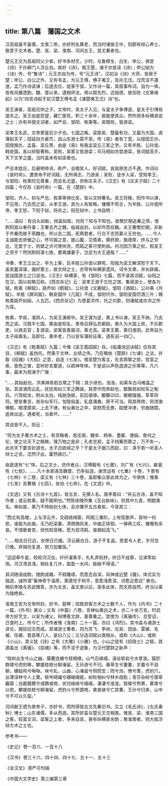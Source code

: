 ```yaml
---
---
---
```

title: 第八篇　藩国之文术
---



汉高祖虽不喜儒，文景二帝，亦好刑名黄老，而当时诸侯王中，则颇有倾心养士，致意于文术者。楚、吴、梁、淮南、河间五王，其尤著者也。

楚元王交为高祖同父少弟，好书多材艺，少时，与鲁穆生、白生、申公，俱受《诗》于孙卿门人浮丘伯。故好《诗》，既王楚，诸子亦皆读《诗》；申公始为《诗》传，号“鲁诗”；元王亦自为传，号“元王诗”。汉初治《诗》大师，皆居于楚；申公、白公之外，又有韦孟，为元王傅，傅子夷王，及孙王戊。戊荒淫不遵道，孟乃作诗讽谏；后遂去位，徙家于邹，又作诗一篇，其叙事布词，自为一体，皆有风雅遗韵。魏、晋以来，逮相师法，用以叙先烈，述祖德，故任昉《文章缘起》以为“四言诗起于前汉楚王傅韦孟《谏楚夷王戊》诗”也。

吴王濞者，高祖兄仲之子。文帝时，吴太子入见，与皇太子争博道，皇太子引博局提杀之。吴王由是怨望，藏亡匿死，积三十余年，故能使其众。然所用多纵横游说之士；亦有并擅文词者，如严忌、邹阳、枚乘等。吴既败，皆游梁。

梁孝王名武，文帝窦皇后少子也。七国之叛，梁距吴、楚最有功，又最为大国，卤簿拟天子；招延四方豪杰，自山东游士莫不至。传《易》者有丁宽，以授田王孙，田授施仇、孟喜、梁丘贺，由是《易》有施孟梁丘三家之学。又有羊胜、公孙诡、韩安国，各以辩智著称。吴败，吴客又皆游梁；司马相如亦尝游梁，皆词赋高手，天下文学之盛，当时盖未有如梁者也。

严忌本姓庄，后避明帝讳，称严，会稽吴人。好词赋，哀屈原忠贞不遇，作词曰《哀时命》。遭景帝不好词赋，无所得志，乃游吴；吴败，徒步入梁，受知孝王，与邹阳、枚乘时见尊重，而忌名尤盛，世称庄夫子。《汉志》有《庄夫子赋》二十四篇；今仅存《哀时命》一篇，在《楚辞》中。

邹阳，齐人，初与严忌、枚乘等俱仕吴，皆以文辩著名。吴王将叛，阳作书以谏，不见用，乃去而之梁，从孝王游。其为人有智略，慷慨不苟合，为羊胜、公孙诡所谗，孝王怒，下阳于狱，将杀之。阳在狱中，上书自明：

“……语曰：有白头如新，倾盖如故。何则？知与不知也。故樊於期逃秦之燕，借荆轲首以奉丹事；王奢去齐之魏，临城自刭，以却齐而存魏。夫王奢樊於期，非新于齐秦而故于燕魏也，所以去二国，死两君者，行合于志而慕义无穷也。……今人主诚能去骄傲之心，怀可报之意，披心腹，见情素，隳肝胆，施德厚，终与之穷达，无爱于士，则桀之犬可使吠尧，而跖之客可使刺由。何况因万乘之权，假圣王之资乎？然则荆轲湛七族，要离燔妻子，岂足为大王道哉？……”

书奏，孝王立出之，卒为上客，后羊胜公孙诡以罪死，阳独为梁王解深怒于天下。盖吴蓄深谋，偏好策士，故文辩之士，亦常有纵横家遗风，词令文章，并长辟阖，犹战国游士之口说也。《汉志》纵横家，有《邹阳》七篇，而不录其词赋，似阳之在汉，固以权略见称。《西京杂记》云：梁孝王游于忘忧之馆，集居游士，使各为赋。枚乘《柳赋》，路乔如《鹤赋》，公孙诡《文鹿赋》，邹阳《酒赋》，公孙乘《月赋》，羊胜《屏风赋》，韩安国作《几赋》不成，邹阳代作。邹阳安国罚酒三升；赐枚乘路乔如绢，人五匹。《西京杂记》为晋葛洪作，托之刘歆，则诸赋或亦洪之所为耳。

枚乘，字叔，淮阴人，为吴王濞郎中。吴王谋为逆，乘上书以谏，吴王不纳，乃去而之梁。汉既平七国，乘由是知名，景帝召拜弘农都尉。乘久为大国上宾，不乐郡吏，以病去官；复游梁。梁客皆善属词，乘尤高。梁孝王薨，乘归淮阴。武帝自为太子闻乘名，及即位，乘年老，乃以安车蒲轮征乘，道死 前一四〇 。

《汉志》有《枚乘赋》九篇；今惟《梁王菟园赋》存。《临灞池远诀赋》仅存其目，《柳赋》盖伪托。然乘于文林，业绩之伟，乃在略依《楚辞》《七谏》之法，并取《招魂》《大招》之意，自造《七发》。借吴楚为客主，先言舆辇之损，宫室之疾，食色之害，宜听妙言要道，以疏神导体。于是说以声色逸游之乐等等，凡六事，最末为观涛于广陵：

“……其始起也，洪淋淋焉若白鹭之下翔；其少进也，浩浩，如素车白马帷盖之张。其波涌而云乱，扰扰焉如三军之腾装。其旁作而奔起也，飘飘焉如轻车之勒兵。六驾蛟龙，附从太白。纯驰浩蜺，前后骆驿。颙颙卬卬，椐椐强强，莘莘将将。壁垒重坚，沓杂似军行。訇隐匈盖，轧盘涌裔，原不可当。观其两傍，则滂渤怫郁，暗漠感突，上击下律。有似勇壮之卒，突怒而无畏，蹈壁冲津，穷曲随隈，逾岸出追，遇者死，当者坏。……”

其说皆不入，则云：

“将为太子奏方术之士，有资略者，若庄周、魏牟、杨朱、墨翟、便娟、詹何之伦，使之论天下之精微，理万物之是非；孔老览观，孟子持筹而算之，万不失一。此亦天下要言妙道也，太子岂欲闻之乎？于是太子据几而起，曰：涣乎若一听圣人辩士之言。涊然汗出，霍然病已。”

由是遂有“七”体，后之文士，仿作者众，汉傅毅有《七激》，刘广有《七兴》，崔骃有《七依》，……凡十余家递及魏晋，仍多拟造。谢灵运有《七集》十卷，卞景有《七林》十二卷，梁又有《七林》三十卷，盖即集众家此体为之，今俱佚；惟乘《七发》及曹植《七启》，张协《七命》，在《文选》中。

《文选》又有《古诗十九首》，皆五言，无撰人名。唐李善曰：“并云古诗，盖不知作者；或云枚乘，疑不能明也。”然陈徐陵所集《玉台新咏》，则其中九首，明题乘名。审如是，乘乃不特始创七体，且亦肇开五古者矣，今录其三：

“西北有高楼，上与浮云齐，交疏结绮窗，阿阁三重阶。上有弦歌声，音响一何悲，谁能为此曲，无乃杞梁妻。清商随风发，中曲正徘徊，一弹再三叹，慷慨有余哀。不惜歌者苦，但伤知音稀。愿为双鸿鹄，奋翅起高飞。”

“……相去日已远，衣带日已缓。浮云蔽白日，游子不复返。思君令人老，岁月忽已晚。弃捐勿复道，努力加餐饭。”

“迢迢牵牛星，皎皎河汉女。纤纤濯素手，札札弄机杼，终日不成章，泣涕零如雨。河汉清且浅，相处复几许，盈盈一水间，脉脉不得语。”

其词随语成韵，随韵成趣，不假雕琢，而意志自深，风神或近楚《骚》，体式实为独造，诚所谓“畜神奇于温厚，寓感怆于和平，意愈浅愈深，词愈近愈远” 者也。稍后李陵与苏武赠答，亦为五言，盖文景以后，渐多此体，而天质自然，终当以乘为独绝矣。

淮南王安为文帝所封，好书，鼓琴；招致宾客方术之士数千人，作为《内书》二十一篇，《外书》甚众；又有《中篇》八卷，言神仙黄白之术，亦二十余万言。时武帝方好艺文，以安为诸父，辩博善文辞，甚尊重之。尝使为《离骚传》，旦受诏，日食时上。传今亡；所传者惟《淮南》二十一篇，亦曰《鸿烈》。其书盖与诸游士讲论，掇拾旧文而成。其诸游士著者，则为苏飞、李尚、左吴、田由、雷被、毛被、伍被、晋昌等八人，是曰八公；又分造词赋以类相从，或称《大山》，或称《小山》，其义犹《诗》之有《大雅》《小雅》也。小山之徒有《招隐士》之赋，其源虽出《离骚》、《招魂》等，而不泥于迹象，为汉代楚辞之新声：

“桂树丛生兮山之幽，偃蹇连蜷兮枝相缭。山气石嵯峨，溪谷崭岩兮水曾波。猿狖群啸兮虎豹嗥，攀援桂枝分聊淹留。王孙游兮不归，春草生兮萋萋，岁暮兮不自聊，蟪蛄鸣兮啾啾。坱兮轧，山曲，心淹留兮恫慌忽；罔兮沕，憭兮栗，虎豹穴，丛薄深林兮人上栗。嵚岑碕礒兮碅磳磈硊，树轮相纠兮林木茷骩；青莎杂树兮薠草靃靡；白鹿磨麚兮或腾或倚，状兒崯崯兮峨峨，凄凄兮漇漇。猕猴兮熊罴，慕类兮以悲。攀援桂枝兮聊淹留，虎豹斗兮熊罢咆，禽兽骇兮亡其曹。王孙兮归来，山中兮不可以久留。”

河间献王德为景帝子，亦好书，而所得皆古文先秦旧书。又立《毛氏诗》，《左氏春秋》博士；山东诸儒，多从而游。其所好盖与楚元王交相类。惟吴、梁、淮南三国之客，较富文词，梁客之上者，多来自吴，甚有纵横家余韵；聚淮南者，则大抵浮辩方术之士也。

参考书——

《史记》 卷一百六、一百十八 

《汉书》 卷三十六、四十四、四十七、五十一、五十三 

《全汉文》 清严可均辑 

《中国大文学史》 第三编第三章
